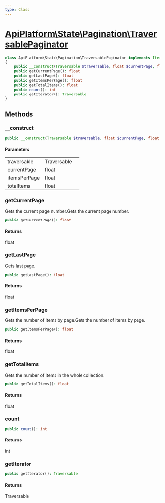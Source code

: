 ```yaml
---
type: Class
---
```


# [ApiPlatform\State\Pagination\TraversablePaginator](/docs/reference/State/Pagination/TraversablePaginator)



```php
class ApiPlatform\State\Pagination\TraversablePaginator implements IteratorAggregate, `<a href="/docs/reference/State/Pagination/PaginatorInterface">ApiPlatform\State\Pagination\PaginatorInterface</a>`, Traversable, Countable, `<a href="/docs/reference/State/Pagination/PartialPaginatorInterface">ApiPlatform\State\Pagination\PartialPaginatorInterface</a>`
{
    public __construct(Traversable $traversable, float $currentPage, float $itemsPerPage, float $totalItems)
    public getCurrentPage(): float
    public getLastPage(): float
    public getItemsPerPage(): float
    public getTotalItems(): float
    public count(): int
    public getIterator(): Traversable
}
```
## Methods

### __construct



```php
public __construct(Traversable $traversable, float $currentPage, float $itemsPerPage, float $totalItems)
```

#### Parameters

<table><tbody>
<tr><td>traversable</td><td>Traversable</td><td></td></tr><tr><td>currentPage</td><td>float</td><td></td></tr><tr><td>itemsPerPage</td><td>float</td><td></td></tr><tr><td>totalItems</td><td>float</td><td></td></tr>
</tbody>
</table>

### getCurrentPage

Gets the current page number.Gets the current page number.

```php
public getCurrentPage(): float
```

#### Returns

float

### getLastPage

Gets last page.

```php
public getLastPage(): float
```

#### Returns

float

### getItemsPerPage

Gets the number of items by page.Gets the number of items by page.

```php
public getItemsPerPage(): float
```

#### Returns

float

### getTotalItems

Gets the number of items in the whole collection.

```php
public getTotalItems(): float
```

#### Returns

float

### count



```php
public count(): int
```

#### Returns

int

### getIterator



```php
public getIterator(): Traversable
```

#### Returns

Traversable
